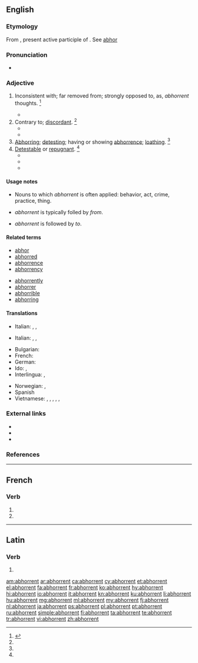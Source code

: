 ==English==
{{Webster 1913}}

===Etymology===
From {{etyl|la|en}} {{m|la|abhorrēns}}, present active participle of {{m|la|abhorreō||abhor}}. See [[abhor]]

===Pronunciation===
* {{a|US}} {{IPA|/æbˈhɔɹ.ənt/|/æbˈhɑɹ.ənt/|lang=en}}

===Adjective===
{{en-adj}}

# {{context|archaic|lang=en}} Inconsistent with; far removed from; strongly opposed to, as, ''abhorrent'' thoughts. {{defdate|Late 16<sup>th</sup> century.}}<ref name=SOED>{{R:SOED5|page=4}}</ref>
#* {{quote-book|year=1803|author=Edmund Burke|passage=The persons most '''abhorrent''' from blood, and treason, and arbitrary confiscation, might remain silent spectators of this civil war between the vices.|url=http://books.google.com/books?id=99gcAAAAMAAJ&dq=%22The%20persons%20most%20abhorrent%20from%20blood%20and%20treason%22&pg=PA248#v=onepage&f=false}}
# Contrary to; [[discordant]]. {{defdate|Mid 17<sup>th</sup> century.}}<ref name=SOED/>
#* {{quote-book|year=1827|author=[[w:Edward Gibbon|Edward Gibbon]]|title=The History of the Decline And Fall of the Roman Empire
|passage=This legal, and, as it should seem, injudicious profanation, so '''abhorrent''' to out stricter principles, was received with a very faint murmur, ... |url=http://books.google.com/books?id=rwoMAAAAYAAJ&dq=%22Injudicious%20profanation%2C%20so%20abhorrent%20to%20our%20stricter%20principles.%22&pg=PA82#v=onepage&f=false}}
#* {{quote-book|year=1990|author=James Hankins|title=Plato in the Italian Renaissance|passage=In establishing his ideal state he expressed some opinions utterly '''abhorrent''' to our customs and ways of living. He believed, for instance, that all wives should be held in common ... with the result that no one could tell his own children from those of a perfect stranger.|url=http://books.google.com/books?id=BLgfAAAAIAAJ&lpg=PA65&dq=abhorrent&pg=PA65#v=onepage&q=abhorrent&f=false}}
# [[abhor|Abhorring]]; [[detesting]]; having or showing [[abhorrence]]; [[loathing]]. {{defdate|Mid 18<sup>th</sup> century.}}<ref name=SOED/>
# [[detestable|Detestable]] or [[repugnant]]. {{defdate|Early 19<sup>th</sup> century.}}<ref name=SOED/>
#* {{quote-book|year=1833|author=[[w:Isaac Taylor|Isaac Taylor]]|title=Fanaticism|passage=If Pride, '''abhorrent''' as it is, and if Ambition, ...|url=http://books.google.com/books?id=uX0NAAAAYAAJ&dq=%22Pride%2C%20abhorrent'%20as%20it%20is%22&pg=PA3#v=onepage&q&f=false}}
#* {{quote-book|year=1936|title=On Being Human|author=Paul E. More|passage=That, I protest, is a doctrine psychologically impossible and ethically '''abhorrent'''.|url=http://books.google.com/books?id=qRDpbuo8t14C&lpg=PA181&dq=abhorrent&pg=PA181#v=onepage&q&f=false}}
#* {{quote-book|year=1822|author=Richard Clover|title=Leonidas|passage=The arts of pleasure in despotic courts I spurn, '''abhorrent'''; in a spotless heart I look for pleasure.|url=http://books.google.com/books?id=DbEDAAAAQAAJ&dq=The%20arts%20of%20pleasure%20in%20despotic%20courts%20I%20spurn%20abhorrent&pg=PA205#v=onepage&f=false}}

====Usage notes====
* Nouns to which ''abhorrent'' is often applied: behavior, act, crime, practice, thing.
* {{sense|opposed}} ''abhorrent'' is typically folled by ''from''.
* {{sense|contrary}} ''abhorrent'' is followed by ''to''.

====Related terms====
{{rel-top}}
* [[abhor]]
* [[abhorred]]
* [[abhorrence]]
* [[abhorrency]]
{{rel-mid}}
* [[abhorrently]]
* [[abhorrer]]
* [[abhorrible]]
* [[abhorring]]
{{rel-bottom}}

====Translations====
{{trans-top|detesting; showing abhorrence}}
* Italian: {{t+|it|ripugnante}}, {{t+|it|disgustoso}}, {{t+|it|odioso}}
{{trans-mid}}
{{trans-bottom}}

{{trans-top|contrary or repugnant}}
* Italian: {{t+|it|contrario}}, {{t+|it|incompatibile}}, {{t+|it|contro}}
{{trans-mid}}
{{trans-bottom}}

{{trans-top|detestable}}
{{trans-mid}}
{{trans-bottom}}

{{checktrans-top}}
* Bulgarian: {{t-check|bg|отвратителен, гнусен|sc=Cyrl}}
* French: {{t+check|fr|répugnant}}
* German: {{t-check|de|verabscheuungswürdig}}
* Ido: {{t-check|io|abomininda}}, {{t-check|io|odiinda}}
* Interlingua: {{t-check|ia|abhorrente}}, {{t-check|ia|repugnante}}
{{trans-mid}}
* Norwegian: {{t-check|no|avskyelig}}, {{t-check|no|vemmelig}}
* Spanish {{t+check|es|repugnante}}
* Vietnamese: {{t-check|vi|ghê tởm}}, {{t-check|vi|đáng ghét}}, {{t-check|vi|trái với}}, {{t-check|vi|mâu thuẫn với}}, {{t-check|vi|không hợp với}}, {{t-check|vi|ghét cay ghét đắng}}
{{trans-bottom}}

===External links===
* {{R:Webster 1913}}
* {{R:Century 1911}}
* {{R:OneLook}}

===References===
<references/>

----

==French==

===Verb===
{{fr-verb-form}}

# {{inflection of|abhorrer||3|p|pres|indc|lang=fr}}
# {{inflection of|abhorrer||3|p|pres|subj|lang=fr}}

----

==Latin==

===Verb===
{{la-verb-form|abhorrent}}

# {{inflection of|abhorreō||3|p|pres|actv|indc|lang=la}}

[[am:abhorrent]]
[[ar:abhorrent]]
[[ca:abhorrent]]
[[cy:abhorrent]]
[[et:abhorrent]]
[[el:abhorrent]]
[[fa:abhorrent]]
[[fr:abhorrent]]
[[ko:abhorrent]]
[[hy:abhorrent]]
[[hi:abhorrent]]
[[io:abhorrent]]
[[it:abhorrent]]
[[kn:abhorrent]]
[[ku:abhorrent]]
[[li:abhorrent]]
[[hu:abhorrent]]
[[mg:abhorrent]]
[[ml:abhorrent]]
[[my:abhorrent]]
[[fj:abhorrent]]
[[nl:abhorrent]]
[[ja:abhorrent]]
[[ps:abhorrent]]
[[pl:abhorrent]]
[[pt:abhorrent]]
[[ru:abhorrent]]
[[simple:abhorrent]]
[[fi:abhorrent]]
[[ta:abhorrent]]
[[te:abhorrent]]
[[tr:abhorrent]]
[[vi:abhorrent]]
[[zh:abhorrent]]